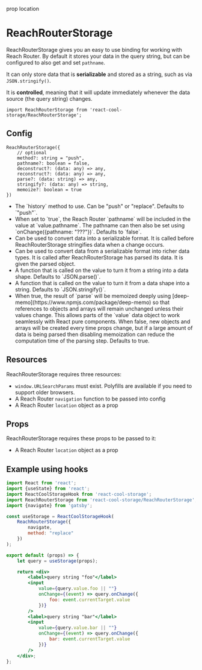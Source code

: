 prop location

# ReachRouterStorage

<ReachRouterStorageExample location={location} />

ReachRouterStorage gives you an easy to use binding for working with Reach Router. By default it stores your data in the query string, but can be configured to also get and set `pathname`.

It can only store data that is **serializable** and stored as a string, such as via `JSON.stringify()`.

It is **controlled**, meaning that it will update immediately whenever the data source (the query string) changes.

```flow
import ReachRouterStorage from 'react-cool-storage/ReachRouterStorage';
```

## Config

```flow
ReachRouterStorage({
    // optional
    method?: string = "push",
    pathname?: boolean = false,
    deconstruct?: (data: any) => any,
    reconstruct?: (data: any) => any,
    parse?: (data: string) => any,
    stringify?: (data: any) => string,
    memoize?: boolean = true
})
```

* <Param name="method" type="string" default={`"push"`} optional />
  The `history` method to use. Can be "push" or "replace". Defaults to `"push"`.

* <Param name="pathname" type="boolean" default="false" optional />
  When set to `true`, the Reach Router `pathname` will be included in the value at `value.pathname`. The pathname can then also be set using `onChange({pathname: "???"})`. Defaults to `false`.

* <Param name="deconstruct" type="(data: any) => any" optional />
  Can be used to convert data into a serializable format. It is called before ReachRouterStorage stringifies data when a change occurs.

* <Param name="reconstruct" type="(data: any) => any" optional />
  Can be used to convert data from a serializable format into richer data types. It is called after ReachRouterStorage has parsed its data. It is given the parsed object.

* <Param name="parse" type="(data: string) => any" optional default="JSON.parse()" />
  A function that is called on the value to turn it from a string into a data shape. Defaults to `JSON.parse()`.

* <Param name="stringify" type="(data: any) => string" optional default="JSON.parse()" />
  A function that is called on the value to turn it from a data shape into a string. Defaults to `JSON.stringify()`.

* <Param name="memoize" type="(data: any) => string" optional default="JSON.parse()" />
  When true, the result of `parse` will be memoized deeply using [deep-memo](https://www.npmjs.com/package/deep-memo) so that references to objects and arrays will remain unchanged unless their values change. This allows parts of the `value` data object to work seamlessly with React pure components. When false, new objects and arrays will be created every time props change, but if a large amount of data is being parsed then disabling memoization can reduce the computation time of the parsing step. Defaults to true.

## Resources

ReachRouterStorage requires three resources:
- `window.URLSearchParams` must exist. Polyfills are available if you need to support older browsers.
- A Reach Router `navigation` function to be passed into config
- A Reach Router `location` object as a prop

## Props

ReachRouterStorage requires these props to be passed to it:
- A Reach Router `location` object as a prop

## Example using hooks

```jsx
import React from 'react';
import {useState} from 'react';
import ReactCoolStorageHook from 'react-cool-storage';
import ReachRouterStorage from 'react-cool-storage/ReachRouterStorage';
import {navigate} from 'gatsby';

const useStorage = ReactCoolStorageHook(
    ReachRouterStorage({
        navigate,
        method: "replace"
    })
);

export default (props) => {
    let query = useStorage(props);

    return <div>
        <label>query string "foo"</label>
        <input
            value={query.value.foo || ""}
            onChange={(event) => query.onChange({
                foo: event.currentTarget.value
            })}
        />
        <label>query string "bar"</label>
        <input
            value={query.value.bar || ""}
            onChange={(event) => query.onChange({
                bar: event.currentTarget.value
            })}
        />
    </div>;
};
```
